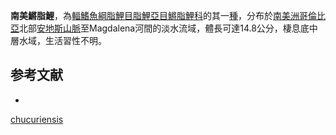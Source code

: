 {{Speciesbox
| status = NE
| status_system = IUCN3.1
| genus = Lebiasina
| species = chucuriensis
| authority = [[Ardila_Rodríguez|Ardila Rodríguez]], 2001
| synonyms = 
}}
'''南美鱂脂鯉'''，為[[輻鰭魚綱|輻鰭魚綱]][[脂鯉目|脂鯉目]][[脂鯉亞目|脂鯉亞目]][[鱂脂鯉科|鱂脂鯉科]]的其一[[種|種]]，分布於[[南美洲|南美洲]][[哥倫比亞|哥倫比亞]]北部[[安地斯山脈|安地斯山脈]]至Magdalena河間的淡水流域，體長可達14.8公分，棲息底中層水域，生活習性不明。

==参考文献==
{{refbegin}}
*{{FishBase_species|genus=Lebiasina|species=chucuriensis|year=2013|month=10}}
{{refend}}
{{Taxonbar|from=Q6421795}}

[[Category:鱂脂鯉屬|chucuriensis]]